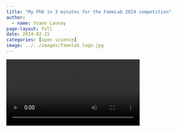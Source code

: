 ```yaml
---
title: "My PhD in 3 minutes for the FameLab 2024 competition"
author:
  - name: Yoann Launay
page-layout: full
date: 2024-02-15
categories: [open science]
image: ../../images/famelab_logo.jpg
---
```


![](Famelab.mov){width=70% title="Yoann Launay, Dec. 2022."}